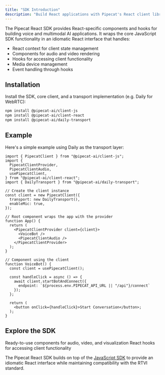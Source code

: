 ```yaml
---
title: "SDK Introduction"
description: "Build React applications with Pipecat's React client library"
---
```


The Pipecat React SDK provides React-specific components and hooks for building voice and multimodal AI applications. It wraps the core JavaScript SDK functionality in an idiomatic React interface that handles:

- React context for client state management
- Components for audio and video rendering
- Hooks for accessing client functionality
- Media device management
- Event handling through hooks

## Installation

Install the SDK, core client, and a transport implementation (e.g. Daily for WebRTC):

```bash
npm install @pipecat-ai/client-js
npm install @pipecat-ai/client-react
npm install @pipecat-ai/daily-transport
```

## Example

Here's a simple example using Daily as the transport layer:

```tsx
import { PipecatClient } from "@pipecat-ai/client-js";
import {
  PipecatClientProvider,
  PipecatClientAudio,
  usePipecatClient,
} from "@pipecat-ai/client-react";
import { DailyTransport } from "@pipecat-ai/daily-transport";

// Create the client instance
const client = new PipecatClient({
  transport: new DailyTransport(),
  enableMic: true,
});

// Root component wraps the app with the provider
function App() {
  return (
    <PipecatClientProvider client={client}>
      <VoiceBot />
      <PipecatClientAudio />
    </PipecatClientProvider>
  );
}

// Component using the client
function VoiceBot() {
  const client = usePipecatClient();

  const handleClick = async () => {
    await client.startBotAndConnect({
      endpoint: `${process.env.PIPECAT_API_URL || "/api"}/connect`
    });
  };

  return (
    <button onClick={handleClick}>Start Conversation</button>;
  );
}
```

## Explore the SDK

<CardGroup cols={2}>
  <Card title="Components" icon="puzzle-piece" href="/client/react/components">
    Ready-to-use components for audio, video, and visualization
  </Card>
  <Card title="Hooks" icon="code" href="/client/react/hooks">
    React hooks for accessing client functionality
  </Card>
</CardGroup>

The Pipecat React SDK builds on top of the [JavaScript SDK](/client/js/introduction) to provide an idiomatic React interface while maintaining compatibility with the RTVI standard.
